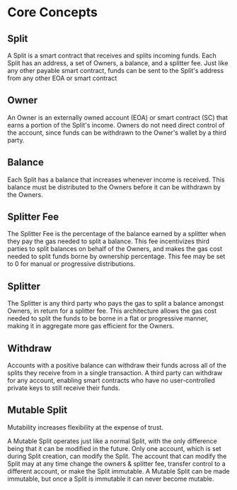 
# Core Concepts

## Split

A Split is a smart contract that receives and splits incoming funds. Each Split
has an address, a set of Owners, a balance, and a splitter fee. Just like any
other payable smart contract, funds can be sent to the Split's address from any
other EOA or smart contract

## Owner

An Owner is an externally owned account (EOA) or smart contract (SC) that earns
a portion of the Split's income. Owners do not need direct control of the
account, since funds can be withdrawn to the Owner's wallet by a third party.

## Balance

Each Split has a balance that increases whenever income is received. This
balance must be distributed to the Owners before it can be withdrawn by the
Owners.

## Splitter Fee

The Splitter Fee is the percentage of the balance earned by a splitter when they
pay the gas needed to split a balance. This fee incentivizes third parties to
split balances on behalf of the Owners, and makes the gas cost needed to split
funds borne by ownership percentage. This fee may be set to 0 for manual or
progressive distributions.

## Splitter

The Splitter is any third party who pays the gas to split a balance amongst
Owners, in return for a splitter fee. This architecture allows the gas cost
needed to split the funds to be borne in a flat or progressive manner, making it
in aggregate more gas efficient for the Owners.

## Withdraw

Accounts with a positive balance can withdraw their funds across all of the
splits they receive from in a single transaction. A third party can withdraw for
any account, enabling smart contracts who have no user-controlled private keys
to still receive their funds.

## Mutable Split

<Callout type="warning" emoji="⚠️">
  Mutability increases flexibility at the expense of trust.
</Callout>

A Mutable Split operates just like a normal Split, with the only difference
being that it can be modified in the future. Only one account, which is set
during Split creation, can modify the Split. The account that can modify the
Split may at any time change the owners & splitter fee, transfer control to a
different account, or make the Split immutable. A Mutable Split can be made
immutable, but once a Split is immutable it can never become mutable.
